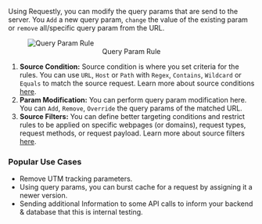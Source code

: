 Using Requestly, you can modify the query params that are send to the server. 
You `Add` a new query param, `change` the value of the existing param or `remove`
all/specific query param from the URL.

<figure style={{ width: "75%"}}>
    <img src="/img/docs/annotated-query-param-rule.png" alt="Query Param Rule"/>
    <center><figcaption>Query Param Rule</figcaption></center>
</figure>


1. **Source Condition:** Source condition is where you set criteria for the rules. You can use `URL`, `Host` or `Path` with `Regex`, `Contains`, `Wildcard` or `Equals` to match the source request. Learn more about source conditions [here](/guides/source-condition).
2. **Param Modification:** You can perform query param modification here. You can `Add`, `Remove`, `Override` the query params of the matched URL.
3. **Source Filters:** You can define better targeting conditions and restrict rules to be applied on specific webpages (or domains), request types, request methods, or request payload. Learn more about source filters [here](../features/advance-targeting).

### Popular Use Cases

- Remove UTM tracking parameters.
- Using query params, you can burst cache for a request by assigning it a newer version.
- Sending additional Information to some API calls to inform your backend & database that this is internal testing.

